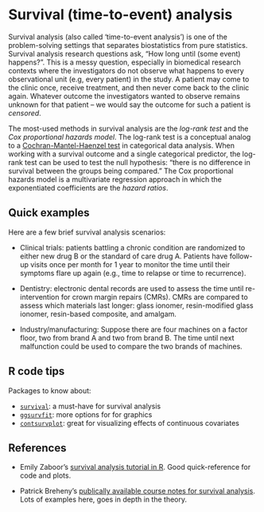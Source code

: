 # Survival (time-to-event) analysis

Survival analysis (also called 'time-to-event analysis') is one of the problem-solving settings that separates biostatistics from pure statistics. Survival analysis research questions ask, "How long until (some event) happens?". This is a messy question, especially in biomedical research contexts where the investigators do not observe what happens to every observational unit (e.g, every patient) in the study. A patient may come to the clinic once, receive treatment, and then never come back to the clinic again. Whatever outcome the investigators wanted to observe remains unknown for that patient -- we would say the outcome for such a patient is *censored*.

The most-used methods in survival analysis are the *log-rank test* and the *Cox proportional hazards model*. The log-rank test is a conceptual analog to a [Cochran-Mantel-Haenzel test](https://en.wikipedia.org/wiki/Cochran%E2%80%93Mantel%E2%80%93Haenszel_statistics) in categorical data analysis. When working with a survival outcome and a single categorical predictor, the log-rank test can be used to test the null hypothesis: “there is no difference in survival between the groups being compared." The Cox proportional hazards model is a multivariate regression approach in which the exponentiated coefficients are the *hazard ratios*.

## Quick examples

Here are a few brief survival analysis scenarios: 

-   Clinical trials: patients battling a chronic condition are randomized to either new drug B or the standard of care drug A. Patients have follow-up visits once per month for 1 year to monitor the time until their symptoms flare up again (e.g., time to relapse or time to recurrence).

-   Dentistry: electronic dental records are used to assess the time until re-intervention for crown margin repairs (CMRs). CMRs are compared to assess which materials last longer: glass ionomer, resin-modified glass ionomer, resin-based composite, and amalgam.

-   Industry/manufacturing: Suppose there are four machines on a factor floor, two from brand A and two from brand B. The time until next malfunction could be used to compare the two brands of machines.

## R code tips

Packages to know about:

-   [`survival`](https://cran.r-project.org/web/packages/survival/index.html): a must-have for survival analysis
-   [`ggsurvfit`](https://www.danieldsjoberg.com/ggsurvfit/): more options for for graphics
-   [`contsurvplot`](https://robindenz1.github.io/contsurvplot/): great for visualizing effects of continuous covariates

## References

-   Emily Zaboor's [survival analysis tutorial in R](https://www.emilyzabor.com/tutorials/survival_analysis_in_r_tutorial.html). Good quick-reference for code and plots.

-   Patrick Breheny's [publically available course notes for survival analysis](https://myweb.uiowa.edu/pbreheny/7210/f19/index.html). Lots of examples here, goes in depth in the theory.
